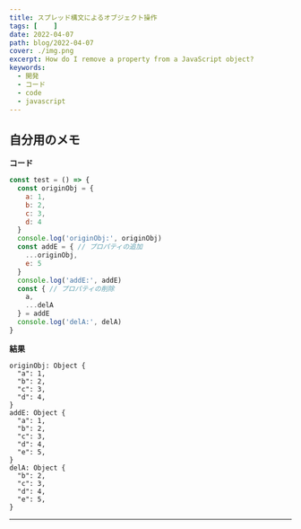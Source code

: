 ```yaml
---
title: スプレッド構文によるオブジェクト操作
tags: [    ]
date: 2022-04-07
path: blog/2022-04-07
cover: ./img.png
excerpt: How do I remove a property from a JavaScript object?
keywords:
  - 開発
  - コード
  - code
  - javascript
---
```


## 自分用のメモ

**コード**

```javascript
const test = () => {
  const originObj = {
    a: 1,
    b: 2,
    c: 3,
    d: 4
  }
  console.log('originObj:', originObj)
  const addE = { // プロパティの追加
    ...originObj,
    e: 5
  }
  console.log('addE:', addE)
  const { // プロパティの削除
    a,
    ...delA
  } = addE
  console.log('delA:', delA)
}
```

**結果**

```
originObj: Object {
  "a": 1,
  "b": 2,
  "c": 3,
  "d": 4,
}
addE: Object {
  "a": 1,
  "b": 2,
  "c": 3,
  "d": 4,
  "e": 5,
}
delA: Object {
  "b": 2,
  "c": 3,
  "d": 4,
  "e": 5,
}
```

---